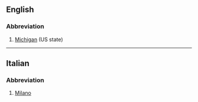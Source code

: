 ==English==
===Abbreviation===
#[[Michigan]] (US state) 
----

==Italian==
===Abbreviation===

# [[Milano]]